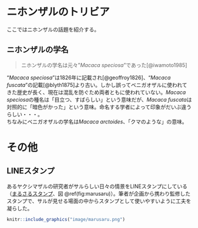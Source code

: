 # ニホンザルのトリビア
ここではニホンザルの話題を紹介する。

## ニホンザルの学名
>ニホンザルの学名は元々"*Macaca speciosa*"であった[@iwamoto1985]

"*Macaca speciosa*"は1826年に記載され[@geoffroy1826]、"*Macaca fuscata*"の記載[@blyth1875]より古い。しかし誤ってベニガオザルに使われてきた歴史が長く、現在は混乱を防ぐため両者ともに使われていない。*Macaca speciosa*の種名は「目立つ、すばらしい」という意味だが、*Macaca fuscata*は対照的に「暗色がかった」という意味。命名する学者によって印象がだいぶ違うらしい・・・。<br>
ちなみにベニガオザルの学名は*Macaca arctoides*、「クマのような」の意味。


# その他
## LINEスタンプ
あるヤクシマザルの研究者がサルらしい日々の情景をLINEスタンプにしている（[まるさるスタンプ](https://store.line.me/stickershop/product/25103401/ja)、図 \@ref(fig:marusaru)）。筆者が企画から携わり監修したスタンプで、サルが見せる場面の中からスタンプとして使いやすいように工夫を凝らした。

```r
knitr::include_graphics("image/marusaru.png")
```

